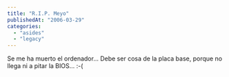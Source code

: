 ```yaml
---
title: "R.I.P. Meyo"
publishedAt: "2006-03-29"
categories: 
  - "asides"
  - "legacy"
---
```


Se me ha muerto el ordenador... Debe ser cosa de la placa base, porque no llega ni a pitar la BIOS... :-(
